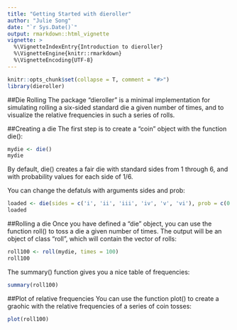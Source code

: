 ```yaml
---
title: "Getting Started with dieroller"
author: "Julie Song"
date: "`r Sys.Date()`"
output: rmarkdown::html_vignette
vignette: >
  %\VignetteIndexEntry{Introduction to dieroller}
  %\VignetteEngine{knitr::rmarkdown}
  %\VignetteEncoding{UTF-8}
---
```


```r
knitr::opts_chunk$set(collapse = T, comment = "#>")
library(dieroller)
```

##Die Rolling
The package "dieroller" is a minimal implementation for simulating rolling a six-sided standard die a given number of times, and to visualize the relative frequencies in such a series of rolls.

##Creating a die
The first step is to create a "coin" object with the function die():

```r
mydie <- die()
mydie

```

By default, die() creates a fair die with standard sides from 1 through 6, and with probability values for each side of 1/6.

You can change the defatuls with arguments sides and prob:

```r
loaded <- die(sides = c('i', 'ii', 'iii', 'iv', 'v', 'vi'), prob = c(0.1, 0.2, 0.1, 0.2, 0.1, 0.3))
loaded
```

##Rolling a die
Once you have defined a "die" object, you can use the function roll() to toss a die a given number of times. The output will be an object of class "roll", which will contain the vector of rolls:

```r
roll100 <- roll(mydie, times = 100)
roll100
```

The summary() function gives you a nice table of frequencies:

```r
summary(roll100)
```

##Plot of relative frequencies
You can use the function plot() to create a graohic with the relative frequencies of a series of coin tosses:

```r
plot(roll100)
```
